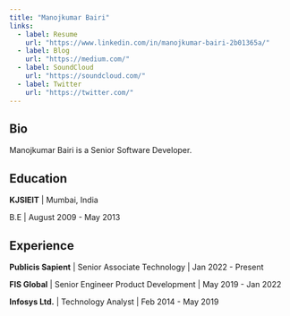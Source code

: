 ```yaml
---
title: "Manojkumar Bairi"
links:
  - label: Resume
    url: "https://www.linkedin.com/in/manojkumar-bairi-2b01365a/"
  - label: Blog
    url: "https://medium.com/"
  - label: SoundCloud
    url: "https://soundcloud.com/"
  - label: Twitter
    url: "https://twitter.com/"
---
```

 
## Bio

Manojkumar Bairi is a Senior Software Developer.

## Education

**KJSIEIT** | Mumbai, India

B.E | August 2009 - May 2013


## Experience
**Publicis Sapient** | Senior Associate Technology | Jan 2022 - Present

**FIS Global** | Senior Engineer Product Development | May 2019 - Jan 2022

**Infosys Ltd.** | Technology Analyst | Feb 2014 - May 2019
